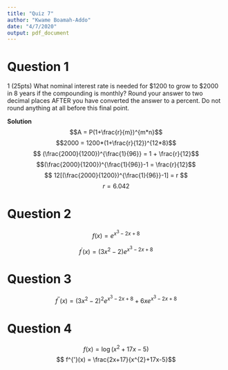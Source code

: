 ```yaml
---
title: "Quiz 7"
author: "Kwame Boamah-Addo"
date: "4/7/2020"
output: pdf_document
---
```


# **Question 1**

1 (25pts)
What nominal interest rate is needed for $1200 to grow to $2000 in 8 years if the
compounding is monthly? Round your answer to two decimal places AFTER
you have converted the answer to a percent. Do not round anything at all before
this final point.

 **Solution**
$$A = P(1+\frac{r}{m})^{m*n}$$
$$2000 = 1200*(1+\frac{r}{12})^{12*8}$$
$$ (\frac{2000}{1200})^{\frac{1}{96}} = 1 + \frac{r}{12}$$
$$(\frac{2000}{1200})^{\frac{1}{96}}-1 = \frac{r}{12}$$
$$ 12[(\frac{2000}{1200})^{\frac{1}{96}}-1] = r $$
$$ r = 6.042%$$

# **Question 2**

$$f(x) = e^{x^{3}-2x+8}$$

$$f^{'}(x) = (3x^{2}-2)e^{x^{3}-2x+8}$$

# **Question 3**

$$f^{''}(x) = (3x^{2}-2)^{2}e^{x^{3}-2x+8} + 6xe^{x^{3}-2x+8}$$

# **Question 4**
$$ f(x) = \log(x^{2}+17x-5)$$
$$ f^{'}(x) = \frac{2x+17}{x^{2}+17x-5}$$




